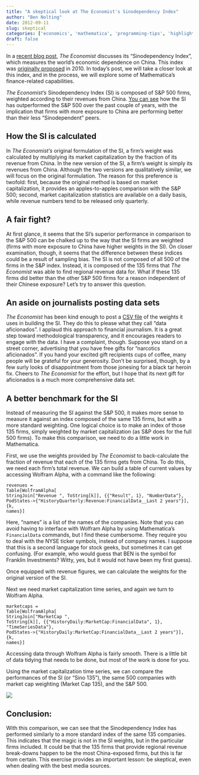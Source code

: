 ```yaml
---
title: "A skeptical look at The Economist's Sinodependency Index"
author: "Ben Nolting"
date: 2012-09-11
slug: skeptical
categories: ['economics', 'mathematica', 'programming-tips', 'highlights']
draft: false
---
```


In a [recent blog post](https://www.economist.com/graphic-detail/2012/09/06/chindependence), _The Economist_ discusses its "Sinodependency Index", which measures the world's economic dependence on China. This index was [originally proposed](https://www.economist.com/finance-and-economics/2010/10/28/the-indispensable-economy) in 2010. In today's post, we will take a closer look at this index, and in the process, we will explore some of Mathematica's finance-related capabilities. 

_The Economist's_ Sinodependency Index (SI) is composed of S&P 500 firms, weighted according to their revenues from China. [You can see](https://www.economist.com/finance-and-economics/2012/08/25/teenage-angst) how the SI has outperformed the S&P 500 over the past couple of years, with the implication that firms with more exposure to China are performing better than their less "Sinodependent" peers.

## How the SI is calculated

In _The Economist's_ original formulation of the SI, a firm's weight was calculated by multiplying its market capitalization by the fraction of its revenue from China. In the new version of the SI, a firm's weight is simply its revenues from China. Although the two versions are qualitatively similar, we will focus on the original formulation. The reason for this preference is twofold: first, because the original method is based on market capitalization, it provides an apples-to-apples comparison with the S&P 500; second, market capitalization statistics are available on a daily basis, while revenue numbers tend to be released only quarterly.

## A fair fight?

At first glance, it seems that the SI's superior performance in comparison to the S&P 500 can be chalked up to the way that the SI firms are weighted (firms with more exposure to China have higher weights in the SI). On closer examination, though, it seems that the difference between these indices could be a result of sampling bias. The SI is not composed of all 500 of the firms in the S&P index. Instead, it is composed of the 135 firms that _The Economist_ was able to find regional revenue data for. What if these 135 firms did better than the other S&P 500 firms for a reason independent of their Chinese exposure? Let's try to answer this question.

## An aside on journalists posting data sets

_The Economist_ has been kind enough to post a [CSV file](https://www.economist.com/graphic-detail/2012/09/06/chindependence) of the weights it uses in building the SI. They do this to please what they call "data aficionados". I applaud this approach to financial journalism. It is a great step toward methodological transparency, and it encourages readers to engage with the data. I have a complaint, though. Suppose you stand on a street corner, advertising that you have free gifts for "narcotics aficionados". If you hand your excited gift recipients cups of coffee, many people will be grateful for your generosity. Don't be surprised, though, by a few surly looks of disappointment from those jonesing for a black tar heroin fix. Cheers to _The Economist_ for the effort, but I hope that its next gift for aficionados is a much more comprehensive data set.

## A better benchmark for the SI

Instead of measuring the SI against the S&P 500, it makes more sense to measure it against an index composed of the same 135 firms, but with a more standard weighting. One logical choice is to make an index of those 135 firms, simply weighted by market capitalization (as S&P does for the full 500 firms). To make this comparison, we need to do a little work in Mathematica. 

First, we use the weights provided by _The Economist_ to back-calculate the fraction of revenue that each of the 135 firms gets from China. To do this, we need each firm's total revenue. We can build a table of current values by accessing Wolfram Alpha, with a command like the following:

```
revenues =
Table[WolframAlpha[
StringJoin["Revenue ", ToString[k]], {{"Result", 1}, "NumberData"},
PodStates->{"HistoryQuarterly:Revenue:FinancialData__Last 2 years"}], {k,
names}]
```

Here, "names" is a list of the names of the companies. Note that you can avoid having to interface with Wolfram Alpha by using Mathematica's `FinancialData` commands, but I find these cumbersome. They require you to deal with the NYSE ticker symbols, instead of company names. I suppose that this is a second language for stock geeks, but sometimes it can get confusing. (For example, who would guess that BEN is the symbol for Franklin Investments? Witty, yes, but it would not have been my first guess). 

Once equipped with revenue figures, we can calculate the weights for the original version of the SI. 

Next we need market capitalization time series, and again we turn to Wolfram Alpha.

```
marketcaps =
Table[WolframAlpha[
StringJoin["MarketCap ",
ToString[k]], {{"HistoryDaily:MarketCap:FinancialData", 1},
"TimeSeriesData"},
PodStates->{"HistoryDaily:MarketCap:FinancialData__Last 2 years"}], {k,
names}]
```

Accessing data through Wolfram Alpha is fairly smooth. There is a little bit of data tidying that needs to be done, but most of the work is done for you. 

Using the market capitalization time series, we can compare the performances of the SI (or "Sino 135"), the same 500 companies with market cap weighting (Market Cap 135), and the S&P 500. 

![](/img/indices.jpg)

## Conclusion:

With this comparison, we can see that the Sinodependency Index has performed similarly to a more standard index of the same 135 companies. This indicates that the magic is not in the SI weights, but in the particular firms included. It could be that the 135 firms that provide regional revenue break-downs happen to be the most China-exposed firms, but this is far from certain. This exercise provides an important lesson: be skeptical, even when dealing with the best media sources.